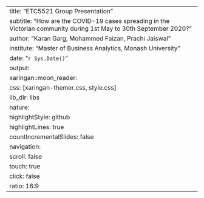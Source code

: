 ---
title: "ETC5521 Group Presentation"
subtitle: "How are the COVID-19 cases spreading in the Victorian community during 1st May to 30th September 2020?"
author: "Karan Garg, Mohammed Faizan, Prachi Jaiswal"
institute: "Master of Business Analytics, Monash University"
date: "`r Sys.Date()`"
output:
  xaringan::moon_reader:
    css: [xaringan-themer.css, style.css]
    lib_dir: libs
    nature:
      highlightStyle: github
      highlightLines: true
      countIncrementalSlides: false
      navigation:
        scroll: false 
        touch: true
        click: false
        ratio: 16:9
---